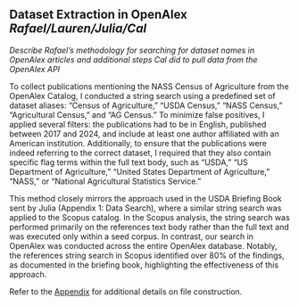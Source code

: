 ## Dataset Extraction in OpenAlex *Rafael/Lauren/Julia/Cal*

*Describe Rafael’s methodology for searching for dataset names in OpenAlex articles and additional steps Cal did to pull data from the OpenAlex API*

To collect publications mentioning the NASS Census of Agriculture from the OpenAlex Catalog, I conducted a string search using a predefined set of dataset aliases: “Census of Agriculture,” “USDA Census,” “NASS Census,” “Agricultural Census,” and “AG Census.” To minimize false positives, I applied several filters: the publications had to be in English, published between 2017 and 2024, and include at least one author affiliated with an American institution. Additionally, to ensure that the publications were indeed referring to the correct dataset, I required that they also contain specific flag terms within the full text body, such as “USDA,” “US Department of Agriculture,” “United States Department of Agriculture,” “NASS,” or “National Agricultural Statistics Service.”

This method closely mirrors the approach used in the USDA Briefing Book sent by Julia (Appendix 1: Data Search), where a similar string search was applied to the Scopus catalog. In the Scopus analysis, the string search was performed primarily on the references text body rather than the full text and was executed only within a seed corpus. In contrast, our search in OpenAlex was conducted across the entire OpenAlex database. Notably, the references string search in Scopus identified over 80% of the findings, as documented in the briefing book, highlighting the effectiveness of this approach.

Refer to the [Appendix](appendices.html#sec-app-openalex) for additional details on file construction.